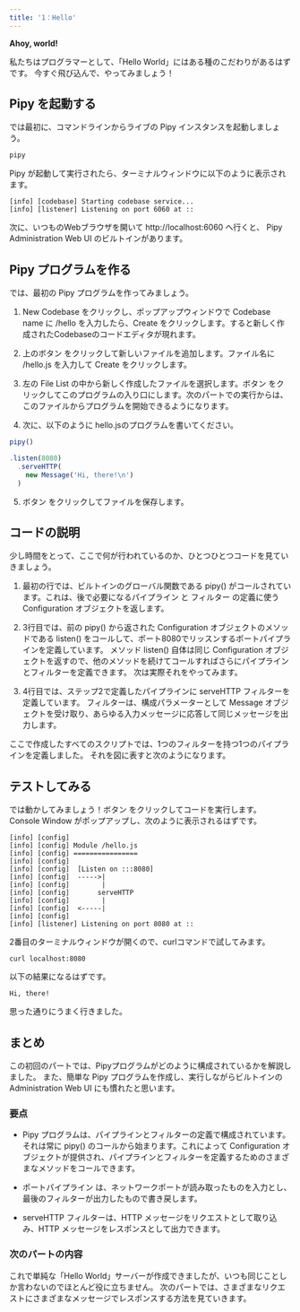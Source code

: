 ```yaml
---
title: '1：Hello'
---
```



**Ahoy, world!**

私たちはプログラマーとして、「Hello World」にはある種のこだわりがあるはずです。 今すぐ飛び込んで、やってみましょう！

## Pipy を起動する

では最初に、コマンドラインからライブの Pipy インスタンスを起動しましょう。

``` sh
pipy
```

Pipy が起動して実行されたら、ターミナルウィンドウに以下のように表示されます。

```
[info] [codebase] Starting codebase service...
[info] [listener] Listening on port 6060 at ::
```

次に、いつものWebブラウザを開いて http://localhost:6060 へ行くと、 Pipy Administration Web UI のビルトインがあります。

## Pipy プログラムを作る

では、最初の Pipy プログラムを作ってみましょう。

1. New Codebase をクリックし、ポップアップウィンドウで Codebase name に /hello を入力したら、Create をクリックします。すると新しく作成されたCodebaseのコードエディタが現れます。

2. 上のボタン <PlusIcon/> をクリックして新しいファイルを追加します。ファイル名に /hello.js を入力して Create をクリックします。

3. 左の File List の中から新しく作成したファイルを選択します。ボタン <FlagIcon/> をクリックしてこのプログラムの入り口にします。次のパートでの実行からは、このファイルからプログラムを開始できるようになります。

4. 次に、以下のように hello.jsのプログラムを書いてください。

``` js
pipy()

.listen(8080)
  .serveHTTP(
    new Message('Hi, there!\n')
  )
```

5. ボタン <SaveIcon/> をクリックしてファイルを保存します。

## コードの説明

少し時間をとって、ここで何が行われているのか、ひとつひとつコードを見ていきましょう。

1. 最初の行では、ビルトインのグローバル関数である pipy() がコールされています。これは、後で必要になるパイプライン と フィルター の定義に使う Configuration オブジェクトを返します。

2. 3行目では、前の pipy() から返された Configuration オブジェクトのメソッドである listen() をコールして、ポート8080でリッスンするポートパイプラインを定義しています。 メソッド listen() 自体は同じ Configuration オブジェクトを返すので、他のメソッドを続けてコールすればさらにパイプラインとフィルターを定義できます。 次は実際それをやってみます。

3. 4行目では、ステップ2で定義したパイプラインに serveHTTP フィルターを定義しています。 フィルターは、構成パラメーターとして Message オブジェクトを受け取り、あらゆる入力メッセージに応答して同じメッセージを出力します。

ここで作成したすべてのスクリプトでは、1つのフィルターを持つ1つのパイプラインを定義しました。 それを図に表すと次のようになります。

<div style="text-align: center">
  <SvgHelloPipeline/>
</div>

## テストしてみる

では動かしてみましょう！ボタン <PlayIcon/> をクリックしてコードを実行します。 Console Window がポップアップし、次のように表示されるはずです。

```
[info] [config]
[info] [config] Module /hello.js
[info] [config] ================
[info] [config]
[info] [config]  [Listen on :::8080]
[info] [config]  ----->|
[info] [config]        |
[info] [config]       serveHTTP
[info] [config]        |
[info] [config]  <-----|
[info] [config]  
[info] [listener] Listening on port 8080 at ::
```

2番目のターミナルウィンドウが開くので、curlコマンドで試してみます。

```
curl localhost:8080
```

以下の結果になるはずです。

```
Hi, there!
```

思った通りにうまく行きました。

## まとめ

この初回のパートでは、Pipyプログラムがどのように構成されているかを解説しました。 また、簡単な Pipy プログラムを作成し、実行しながらビルトインの Administration Web UI にも慣れたと思います。

### 要点

* Pipy プログラムは、パイプラインとフィルターの定義で構成されています。 それは常に pipy() のコールから始まります。これによって Configuration オブジェクトが提供され、パイプラインとフィルターを定義するためのさまざまなメソッドをコールできます。

* ポートパイプライン は、ネットワークポートが読み取ったものを入力とし、最後のフィルターが出力したもので書き戻します。

* serveHTTP フィルターは、HTTP メッセージをリクエストとして取り込み、HTTP メッセージをレスポンスとして出力できます。

### 次のパートの内容

これで単純な「Hello World」サーバーが作成できましたが、いつも同じことしか言わないのでほとんど役に立ちません。 次のパートでは、さまざまなリクエストにさまざまなメッセージでレスポンスする方法を見ていきます。
